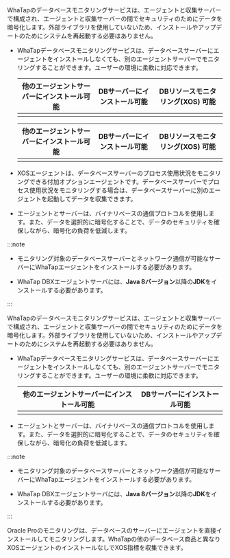 <Xclude product="oracle-pro,mssql">

WhaTapのデータベースモニタリングサービスは、エージェントと収集サーバーで構成され、エージェントと収集サーバーの間でセキュリティのためにデータを暗号化します。外部ライブラリを使用していないため、インストールやアップデートのためにシステムを再起動する必要はありません。

- WhaTapデータベースモニタリングサービスは、データベースサーバーにエージェントをインストールしなくても、別のエージェントサーバーでモニタリングすることができます。ユーザーの環境に柔軟に対応できます。

  <Xclude product="cubrid,cubrid-v1">

  <div class='db-agent'>

  |                      他のエージェントサーバーにインストール可能                      |                        DBサーバーにインストール可能                       |           DBリソースモニタリング(XOS) 可能          |
  | :-------------------------------------------------------------: | :----------------------------------------------------------: | :-------------------------------------: |
  | <ImgLang img='dbx-install-agent-on-agent-server.png' desc='' /> | <ImgLang img='dbx-install-agent-on-db-server.png' desc='' /> | <ImgLang img='xos-agent.png' desc='' /> |

  </div>

  </Xclude>

  <InDoc product="cubrid,cubrid-v1">

  <div class='db-agent'>

  |                          他のエージェントサーバーにインストール可能                         |                           DBサーバーにインストール可能                           |              DBリソースモニタリング(XOS) 可能              |
  | :--------------------------------------------------------------------: | :-----------------------------------------------------------------: | :--------------------------------------------: |
  | <ImgLang img='dbx-install-agent-on-agent-server-cubrid.png' desc='' /> | <ImgLang img='dbx-install-agent-on-db-server-cubrid.png' desc='' /> | <ImgLang img='xos-agent-cubrid.png' desc='' /> |

  </div>

  </InDoc>

- XOSエージェントは、データベースサーバーのプロセス使用状況をモニタリングできる付加オプションエージェントです。データベースサーバーでプロセス使用状況をモニタリングする場合は、データベースサーバーに別のエージェントを起動してデータを収集できます。

- エージェントとサーバーは、バイナリベースの通信プロトコルを使用します。また、データを選択的に暗号化することで、データのセキュリティを確保しながら、暗号化の負荷を低減します。

:::note

- モニタリング対象のデータベースサーバーとネットワーク通信が可能なサーバーにWhaTapエージェントをインストールする必要があります。

- WhaTap DBXエージェントサーバには、**Java 8バージョン**以降の**JDK**をインストールする必要があります。

:::

</Xclude>

<InDoc product="mssql">

WhaTapのデータベースモニタリングサービスは、エージェントと収集サーバーで構成され、エージェントと収集サーバーの間でセキュリティのためにデータを暗号化します。外部ライブラリを使用していないため、インストールやアップデートのためにシステムを再起動する必要はありません。

- WhaTapデータベースモニタリングサービスは、データベースサーバーにエージェントをインストールしなくても、別のエージェントサーバーでモニタリングすることができます。ユーザーの環境に柔軟に対応できます。

  <div class='db-agent'>

  |                      他のエージェントサーバーにインストール可能                      |                        DBサーバーにインストール可能                       |
  | :-------------------------------------------------------------: | :----------------------------------------------------------: |
  | <ImgLang img='dbx-install-agent-on-agent-server.png' desc='' /> | <ImgLang img='dbx-install-agent-on-db-server.png' desc='' /> |

  </div>

- エージェントとサーバーは、バイナリベースの通信プロトコルを使用します。また、データを選択的に暗号化することで、データのセキュリティを確保しながら、暗号化の負荷を低減します。

:::note

- モニタリング対象のデータベースサーバーとネットワーク通信が可能なサーバーにWhaTapエージェントをインストールする必要があります。

- WhaTap DBXエージェントサーバには、**Java 8バージョン**以降の**JDK**をインストールする必要があります。

:::

</InDoc>

<InDoc product="oracle-pro">

Oracle Proのモニタリングは、データベースのサーバーにエージェントを直接インストールしてモニタリングします。WhaTapの他のデータベース商品と異なりXOSエージェントのインストールなしでXOS指標を収集できます。

<ImgLang img='dbx-install-agent-on-db-server-dma.png' desc='エージェント構成図' />

</InDoc>

